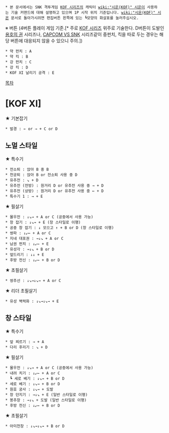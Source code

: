  * 본 문서에서는 SNK 격투게임 [[KOF 시리즈]]의 캐릭터 [[wiki:"시온(KOF)" 시온]]이 사용하는 기술 커맨드에 대해 설명하고 있으며 1P 시작 위치 기준입니다. [[wiki:"시온(KOF)" 시온]] 문서로 돌아가시려면 편집버튼 왼쪽에 있는 ┗모양의 화살표를 눌러주십시오.

※ 버튼 (4버튼 플레이 게임 기준.[* 주로 [[KOF 시리즈]] 위주로 기술한다. D버튼이 도발인 [[용호의 권]] 시리즈나, [[CAPCOM VS SNK]] 시리즈같이 중펀치, 킥을 따로 두는 경우는 해당 버튼에 대응되지 않을 수 있으니 주의.])
 * 약 펀치 : A
 * 약 킥 : B
 * 강 펀치 : C
 * 강 킥 : D
 * KOF XI 날리기 공격 : E

[[목차]]
= [KOF XI] =

★ 기본잡기
 * 발경 : ← or → + C or D

== 노멀 스타일 ==

★ 특수기
 * 전소퇴 : 앉아 B 중 B
 * 천궁퇴 : 앉아 B or 전소퇴 사용 중 D
 * 유추전 : ↘ + D
 * 유추전 (전방) : 원거리 D or 유추전 사용 중 → + D
 * 유추전 (상방) : 원거리 D or 유추전 사용 중 ← + D
 * 특수기 1 : → + E

★ 필살기
 * 몰우전 : ↓↘→ + A or C (공중에서 사용 가능)
 * 창 잡기 : ↓↘→ + E (창 스타일로 이행)
 * 공중 창 잡기 : ↓ 모으고 ↑ + B or D (창 스타일로 이행)
 * 쌍파 : ↓↙← + A or C
 * 지네 대포권 : →↓↘ + A or C
 * 남권 펀치 : ↓↙← + E
 * 유성각 : →↓↘ + B or D
 * 엎드리기 : ↓↓ + E
 * 후방 전신 : ↓↙← + B or D

★ 초필살기
 * 쌍추선 : ↓↘→↓↘→ + A or C

★ 리더 초필살기
 * 유성 벽력화 : ↓↘→↓↘→ + E

== 창 스타일 ==

★ 특수기
 * 앞 찌르기 : → + A
 * 다리 후리기 : ↘ + D

★ 필살기
 * 몰우전 : ↓↘→ + A or C (공중에서 사용 가능)
 * 내려 치기 : ↓↙← + A or C
   ┗ 세로 베기 : ↓↘→ + B or D
 * 세로 베기 : ↓↘→ + B or D
 * 원호 궁사 : ↓↘→ + 도발
 * 창 던지기 : →↓↘ + E (일반 스타일로 이행)
 * 봉추창 : →↓↘ + 도발 (일반 스타일로 이행)
 * 후방 전신 : ↓↙← + B or D

★ 초필살기
 * 아미천창 : ↓↘→↓↘→ + B or D
